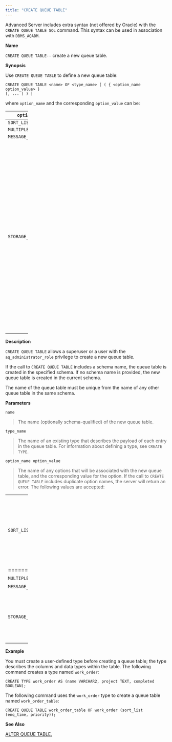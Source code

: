 ```yaml
---
title: "CREATE QUEUE TABLE"
---
```


Advanced Server includes extra syntax (not offered by Oracle) with the `CREATE QUEUE TABLE SQL` command. This syntax can be used in association with `DBMS_AQADM`.

**Name**

`CREATE QUEUE TABLE--` create a new queue table.

**Synopsis**

Use `CREATE QUEUE TABLE` to define a new queue table:

``` text
CREATE QUEUE TABLE <name> OF <type_name> [ ( { <option_name option_value> }
[, ... ] ) ]
```

where `option_name` and the corresponding `option_value` can be:

<table style="width:14%;">
<colgroup>
<col style="width: 4%" />
<col style="width: 10%" />
</colgroup>
<thead>
<tr class="header">
<th><code>option_name</code></th>
<th><code>option_value</code></th>
</tr>
</thead>
<tbody>
<tr class="odd">
<td><code>SORT_LIST</code></td>
<td><code>priority, enq_time</code></td>
</tr>
<tr class="even">
<td><code>MULTIPLE_CONSUMERS</code></td>
<td><code>FALSE, TRUE</code></td>
</tr>
<tr class="odd">
<td><code>MESSAGE_GROUPING</code></td>
<td><code>NONE, TRANSACTIONAL</code></td>
</tr>
<tr class="even">
<td><p><code>STORAGE_CLAUSE</code></p></td>
<td><p><code>TABLESPACE tablespace_name, PCTFREE integer, PCTUSED integer, INITRANS integer, MAXTRANS integer, STORAGE storage_option</code></p>
<p>Where <code>storage_option</code> is one or more of the following:</p>
<p><code>MINEXTENTS integer, MAXEXTENTS integer, PCTINCREASE integer, INITIAL size_clause, NEXT, FREELISTS integer, OPTIMAL size_clause, BUFFER_POOL {KEEP|RECYCLE|DEFAULT}.</code></p>
<p>Please note that only the <code>TABLESPACE</code> option is enforced; all others are accepted for compatibility and ignored. Use the <code>TABLESPACE</code> clause to specify the name of a tablespace in which the table will be created.</p></td>
</tr>
</tbody>
</table>

**Description**

`CREATE QUEUE TABLE` allows a superuser or a user with the `aq_administrator_role` privilege to create a new queue table.

If the call to `CREATE QUEUE TABLE` includes a schema name, the queue table is created in the specified schema. If no schema name is provided, the new queue table is created in the current schema.

The name of the queue table must be unique from the name of any other queue table in the same schema.

**Parameters**

`name`

> The name (optionally schema-qualified) of the new queue table.

`type_name`

> The name of an existing type that describes the payload of each entry in the queue table. For information about defining a type, see `CREATE TYPE`.

`option_name option_value`

> The name of any options that will be associated with the new queue table, and the corresponding value for the option. If the call to `CREATE QUEUE TABLE` includes duplicate option names, the server will return an error. The following values are accepted:

<table style="width:14%;">
<colgroup>
<col style="width: 4%" />
<col style="width: 10%" />
</colgroup>
<tbody>
<tr class="odd">
<td><p><code>SORT_LIST</code></p></td>
<td><p>Use the <code>SORT_LIST</code> option to control the dequeueing order of the queue; specify the names of the column(s) that will be used to sort the queue (in ascending order). The currently accepted values are the following combinations of <code>enq_time</code> and <code>priority</code>:</p>
<blockquote>
<p><code>enq_time. priority</code></p>
<p><code>priority. enq_time</code></p>
<p><code>priority</code></p>
<p><code>enq_time</code></p>
<p>Any other value will return an ERROR.</p>
</blockquote></td>
</tr>
<tr class="even">
<td>======================</td>
<td>==========================================================================================================================================================================================================================================================</td>
</tr>
<tr class="odd">
<td><code>MULTIPLE_CONSUMERS</code></td>
<td>A <code>BOOLEAN</code> value that indicates if a message can have more than one consumer <code>(TRUE)</code>, or are limited to one consumer per message <code>(FALSE)</code>.</td>
</tr>
<tr class="even">
<td><code>MESSAGE_GROUPING</code></td>
<td>Specify <code>none</code> to indicate that each message should be dequeued individually, or <code>transactional</code> to indicate that messages that are added to the queue as a result of one transaction should be dequeued as a group.</td>
</tr>
<tr class="odd">
<td><p><code>STORAGE_CLAUSE</code></p></td>
<td><p>Use <code>STORAGE_CLAUSE</code> to specify table attributes. <code>STORAGE_CLAUSE</code> may be <code>TABLESPACE tablespace_name, PCTFREE integer, PCTUSED integer, INITRANS integer, MAXTRANS integer, STORAGE storage_option</code></p>
<p>Where <code>storage_option</code> is one or more of the following:</p>
<p><code>MINEXTENTS integer, MAXEXTENTS integer, PCTINCREASE integer, INITIAL size_clause, NEXT, FREELISTS integer, OPTIMAL size_clause, BUFFER_POOL {KEEP|RECYCLE|DEFAULT}.</code></p>
<p>Please note that only the <code>TABLESPACE</code> option is enforced; all others are accepted for compatibility and ignored. Use the <code>TABLESPACE</code> clause to specify the name of a tablespace in which the table will be created.</p></td>
</tr>
</tbody>
</table>

**Example**

You must create a user-defined type before creating a queue table; the type describes the columns and data types within the table. The following command creates a type named `work_order`:

``` text
CREATE TYPE work_order AS (name VARCHAR2, project TEXT, completed BOOLEAN);
```

The following command uses the `work_order` type to create a queue table named `work_order_table`:

``` text
CREATE QUEUE TABLE work_order_table OF work_order (sort_list (enq_time, priority));
```

**See Also**

[ALTER QUEUE TABLE](alter_queue_table),

